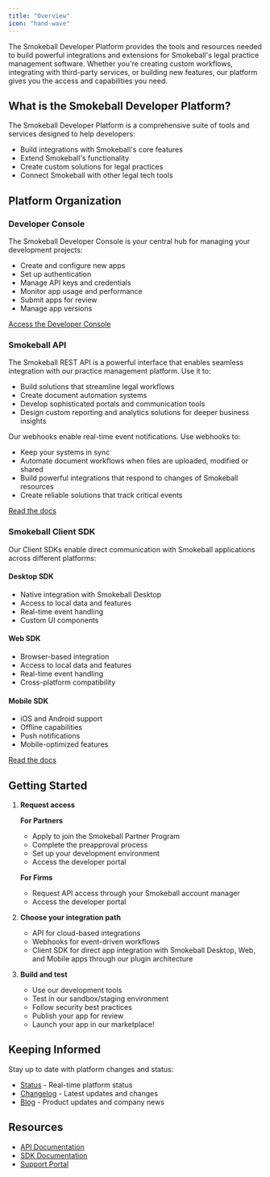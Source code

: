 ```yaml
---
title: "Overview"
icon: "hand-wave"
---
```


The Smokeball Developer Platform provides the tools and resources needed to build powerful integrations and extensions for Smokeball's legal practice management software. Whether you're creating custom workflows, integrating with third-party services, or building new features, our platform gives you the access and capabilities you need.

## What is the Smokeball Developer Platform?

The Smokeball Developer Platform is a comprehensive suite of tools and services designed to help developers:
- Build integrations with Smokeball's core features
- Extend Smokeball's functionality
- Create custom solutions for legal practices
- Connect Smokeball with other legal tech tools

## Platform Organization

### Developer Console
The Smokeball Developer Console is your central hub for managing your development projects:

  - Create and configure new apps
  - Set up authentication
  - Manage API keys and credentials
  - Monitor app usage and performance
  - Submit apps for review
  - Manage app versions

[Access the Developer Console](https://console.smokeball.com)

### Smokeball API
The Smokeball REST API is a powerful interface that enables seamless integration with our practice management platform. Use it to:
- Build solutions that streamline legal workflows
- Create document automation systems
- Develop sophisticated portals and communication tools
- Design custom reporting and analytics solutions for deeper business insights

Our webhooks enable real-time event notifications. Use webhooks to:
- Keep your systems in sync
- Automate document workflows when files are uploaded, modified or shared
- Build powerful integrations that respond to changes of Smokeball resources
- Create reliable solutions that track critical events

[Read the docs](/docs/api-docs/1e13a13124aee-introduction)

### Smokeball Client SDK
Our Client SDKs enable direct communication with Smokeball applications across different platforms:

#### Desktop SDK
- Native integration with Smokeball Desktop
- Access to local data and features
- Real-time event handling
- Custom UI components

#### Web SDK
- Browser-based integration
- Access to local data and features
- Real-time event handling
- Cross-platform compatibility

#### Mobile SDK
- iOS and Android support
- Offline capabilities
- Push notifications
- Mobile-optimized features

[Read the docs](/docs/sdk-docs/675c9816cdaf6-getting-started)

## Getting Started

1. **Request access**
   
   **For Partners**
   - Apply to join the Smokeball Partner Program
   - Complete the preapproval process
   - Set up your development environment 
   - Access the developer portal

   **For Firms**
   - Request API access through your Smokeball account manager
   - Access the developer portal

2. **Choose your integration path**
   - API for cloud-based integrations
   - Webhooks for event-driven workflows
   - Client SDK for direct app integration with Smokeball Desktop, Web, and Mobile apps through our plugin architecture

3. **Build and test**
   - Use our development tools
   - Test in our sandbox/staging environment
   - Follow security best practices
   - Publish your app for review
   - Launch your app in our marketplace!

## Keeping Informed

Stay up to date with platform changes and status:
- [Status](https://status.smokeball.com) - Real-time platform status
- [Changelog](/changelog) - Latest updates and changes
- [Blog](https://www.smokeball.com/blog) - Product updates and company news

## Resources

- [API Documentation](/docs/api-docs/1e13a13124aee-introduction)
- [SDK Documentation](/docs/sdk-docs/675c9816cdaf6-getting-started)
- [Support Portal](https://support.smokeball.com) 